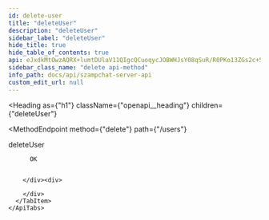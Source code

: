 ```yaml
---
id: delete-user
title: "deleteUser"
description: "deleteUser"
sidebar_label: "deleteUser"
hide_title: true
hide_table_of_contents: true
api: eJxdkMtOwzAQRX+lumtDUlaV11QIgcQCuoqycJOBWHJsY08qSuR/R0PKo13ZGs2c+5jB5i1DN5gypasueE7BOUpoFUKkZNgGf99DoydHTLtMCQqJcgw+U4aecVPX8vSUu2SjHEDj6QGlqIvhGWMkHsIfGQrR8ACNSrxkKGRKB/npZsaUHDQG5qiryoXOuCFk1pt6s65MtLiUuiMv7qlfLZSVAEqrYP1rELts2RE0nj/NGLvB8M/iQhPhhVRfr1EUYsg8Gi+n3oz063t1inMmP4OPUXaYPriKzlgvjO8Q8ynn0nmWpiWKDOZ5bzLtkitFxu8TpSN00yocTLJmL4abtvzr7nb7uH3ZopQvZWmbhQ==
sidebar_class_name: "delete api-method"
info_path: docs/api/szampchat-server-api
custom_edit_url: null
---
```



<Heading
  as={"h1"}
  className={"openapi__heading"}
  children={"deleteUser"}
>
</Heading>

<MethodEndpoint
  method={"delete"}
  path={"/users"}
>
  
</MethodEndpoint>



deleteUser

<div>
  <div>
    <ApiTabs
      label={undefined}
      id={undefined}
    >
      <TabItem
        label={"200"}
        value={"200"}
      >
        <div>
          
          
          OK
          
          
        </div><div>
          
        </div>
      </TabItem>
    </ApiTabs>
  </div>
</div>
      